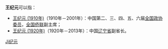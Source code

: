 '''王纪元'''可以指：

* [[王纪元_(1910年)|王纪元 (1910年)]]（1910年－2001年）：中国第二、三、四、五、六届[[全国政协委员|全国政协委员]]，[[全国侨联|全国侨联]]副主席；
* [[王纪元_(1920年)|王纪元 (1920年)]]（1920年－2013年）：中国[[辽宁省|辽宁省]]副省长。

{{disambig|X|Cat=三字王姓人名消歧义}}

[[Category:王姓|Ji纪元]]